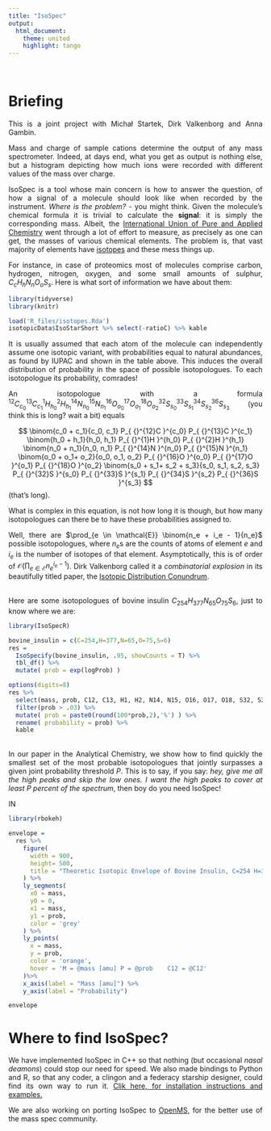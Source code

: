 ```yaml
---
title: "IsoSpec"
output: 
  html_document:
    theme: united
    highlight: tango
---
```


<style>
  body {
    text-align: justify
  }
</style>
<br>

# Briefing

This is a joint project with Michał Startek, Dirk Valkenborg and Anna Gambin.

Mass and charge of sample cations determine the output of any mass spectrometer. Indeed, at days end, what you get as output is nothing else, but a histogram depicting how much ions were recorded with different values of the mass over charge.

IsoSpec is a tool whose main concern is how to answer the question, of how a signal of a molecule should look like when recorded by the instrument. *Where is the problem?* - you might think. Given the molecule's chemical formula  it is trivial to calculate the **signal**: it is simply the corresponding mass. Albeit, the [International Union of Pure and Applied Chemistry](https://iupac.org) went through a lot of effort to measure, as precisely as one can get, the masses of various chemical elements. The problem is, that vast majority of elements have [isotopes](http://kcvs.ca/isotopesmatter/iupacMaterials/javascript/Interactive%20Periodic%20Table%20of%20the%20Isotopes/HTML5/index.html) and these mess things up. 

For instance, in case of proteomics most of molecules comprise carbon, hydrogen, nitrogen, oxygen, and some small amounts of sulphur,  $C_c H_h N_n O_o S_s$. Here is what sort of information we have about them:

```r
library(tidyverse)
library(knitr)

load('R_files/isotopes.Rda')
isotopicData$IsoStarShort %>% select(-ratioC) %>% kable
```

It is usually assumed that each atom of the molecule can independently assume one isotopic variant, with probabilities equal to natural abundances, as found by IUPAC and shown in the table above. This induces the overall distribution of probability in the space of possible isotopologues. To each isotopologue its probability, comrades!

An isotopologue with a formula $^{12}C_{c_0} {}^{13}C_{c_1} {}^{1}H_{h_0} {}^{2}H_{h_1} {}^{14}N_{n_0} {}^{15}N_{n_1} {}^{16}O_{o_0} {}^{17}O_{o_1} {}^{18}O_{o_2} {}^{32}S_{s_0} {}^{33}S_{s_1} {}^{34}S_{s_2} {}^{36}S_{s_3}$ (you think this is long? wait a bit) equals

$$  \binom{c_0 + c_1}{c_0, c_1} P_{ {}^{12}C }^{c_0} P_{ {}^{13}C }^{c_1}
    \binom{h_0 + h_1}{h_0, h_1} P_{ {}^{1}H }^{h_0} P_{ {}^{2}H }^{h_1}
    \binom{n_0 + n_1}{n_0, n_1} P_{ {}^{14}N }^{n_0} P_{ {}^{15}N }^{n_1}
    \binom{o_0 + o_1+ o_2}{o_0, o_1, o_2} P_{ {}^{16}O }^{o_0} P_{ {}^{17}O }^{o_1} P_{ {}^{18}O }^{o_2}
    \binom{s_0 + s_1+ s_2 + s_3}{s_0, s_1, s_2, s_3} P_{ {}^{32}S }^{s_0} P_{ {}^{33}S }^{s_1} P_{ {}^{34}S }^{s_2} P_{ {}^{36}S }^{s_3}
$$
(that's long).

What is complex in this equation, is not how long it is though, but how many isotopologues can there be to have these probabilities assigned to. 

Well, there are $\prod_{e \in \mathcal{E}} \binom{n_e + i_e - 1}{n_e}$ possible isotopologues, where $n_e$s are the counts of atoms of element $e$  and $i_e$ is the number of isotopes of that element. Asymptotically, this is of order of $\mathcal{O}( \prod_{e \in \mathcal{E}} n_e^{i_e-1})$. Dirk Valkenborg called it a *combinatorial explosion* in its beautifully titled paper, the [Isotopic Distribution Conundrum](http://onlinelibrary.wiley.com/doi/10.1002/mas.20339/full).

<br>
Here are some isotopologues of bovine insulin $C_{254}H_{377}N_{65}O_{75}S_6$, just to know where we are:
```r
library(IsoSpecR)

bovine_insulin = c(C=254,H=377,N=65,O=75,S=6)
res = 
  IsoSpecify(bovine_insulin, .95, showCounts = T) %>% 
  tbl_df() %>% 
  mutate( prob = exp(logProb) ) 

options(digits=8)
res %>% 
  select(mass, prob, C12, C13, H1, H2, N14, N15, O16, O17, O18, S32, S33, S34, S36) %>% 
  filter(prob > .03) %>%
  mutate( prob = paste0(round(100*prob,2),'%') ) %>% 
  rename( probability = prob) %>%
  kable
```

<br>
In our paper in the Analytical Chemistry, we show how to find quickly the smallest set of the most probable isotopologues that jointly surpasses a given joint probability threshold $P$. This is to say, if you say: *hey, give me all the high peaks and skip the low ones. I want the high peaks to cover at least P percent of the spectrum*, then boy do you need IsoSpec!

IN 




```r
library(rbokeh)

envelope = 
  res %>%
    figure(
      width = 900,
      height= 500,
      title = "Theoretic Isotopic Envelope of Bovine Insulin, C=254 H=377 N=65 O=75 S=6"
    ) %>%
    ly_segments(
      x0 = mass,
      y0 = 0,
      x1 = mass,
      y1 = prob,
      color = 'grey'
    ) %>%
    ly_points(
      x = mass,
      y = prob,
      color = 'orange',
      hover = 'M = @mass [amu] P = @prob    C12 = @C12'
    )%>%
    x_axis(label = "Mass [amu]") %>%
    y_axis(label = "Probability")

envelope
```

# Where to find IsoSpec?

We have implemented IsoSpec in C++ so that nothing (but occasional *nasal deamons*) could stop our need for speed. We also made bindings to Python and R, so that any coder, a clingon and a federacy starship designer, could find its own way to run it. [Clik here, for installation instructions and examples.](http://matteolacki.github.io/IsoSpec/)

We are also working on porting IsoSpec to [OpenMS](https://www.openms.de), for the better use of the mass spec community.